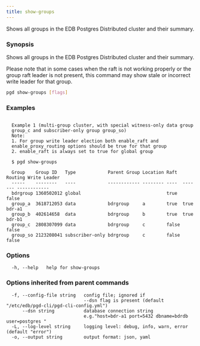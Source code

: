 ```yaml
---
title: show-groups
---
```


Shows all groups in the EDB Postgres Distributed cluster and their summary.

### Synopsis

Shows all groups in the EDB Postgres Distributed cluster and their summary.

Please note that in some cases when the raft is not working properly or the
group raft leader is not present, this command may show stale or incorrect
write leader for that group.


```sh
pgd show-groups [flags]
```

### Examples

```text

  Example 1 (multi-group cluster, with special witness-only data group
  group_c and subscriber-only group group_so)
  Note:
  1. For group write leader election both enable_raft and
  enable_proxy_routing options should be true for that group
  2. enable_raft is always set to true for global group

  $ pgd show-groups

  Group    Group ID   Type            Parent Group Location Raft  Routing Write Leader
  -----    --------   ----            ------------ -------- ----  ------- ------------
  bdrgroup 1360502012 global                                true  false
  group_a  3618712053 data            bdrgroup     a        true  true    bdr-a1
  group_b  402614658  data            bdrgroup     b        true  true    bdr-b1
  group_c  2808307099 data            bdrgroup     c        false false
  group_so 2123208041 subscriber-only bdrgroup     c        false false

```

### Options

```text
  -h, --help   help for show-groups
```

### Options inherited from parent commands

```text
  -f, --config-file string   config file; ignored if 
                             --dsn flag is present (default "/etc/edb/pgd-cli/pgd-cli-config.yml")
      --dsn string           database connection string
                             e.g."host=bdr-a1 port=5432 dbname=bdrdb user=postgres "
  -L, --log-level string     logging level: debug, info, warn, error (default "error")
  -o, --output string        output format: json, yaml
```
